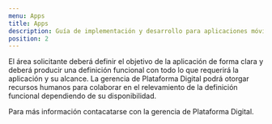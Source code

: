 ```yaml
---
menu: Apps
title: Apps
description: Guía de implementación y desarrollo para aplicaciones móviles.
position: 2
---
```


El área solicitante deberá definir el objetivo de la aplicación de forma clara y deberá producir una definición funcional con todo lo que requerirá la aplicación y su alcance.
La gerencia de Plataforma Digital podrá otorgar recursos humanos para colaborar en el relevamiento de la definición funcional dependiendo de su disponibilidad.

Para más información contacatarse con la gerencia de Plataforma Digital.
